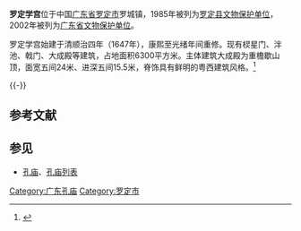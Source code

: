 {{coord|22|46|36|N|111|33|31|E|scale:10000|display=title}}
{{文物保护单位
| 级别 = 省级
| 名称 = 罗定学宫
| 省区市 = 广东省
| 图片 = Luoding Xuegong 2013.11.17 16-18-23.jpg
| 编号 = 4-47
| 分类 = 古建筑
| 时代 = 清
| 所在 = [[罗定市|罗定市]]罗城镇
| 登录 = 2002年7月17日
}}
<mapframe latitude="22.7765" longitude="111.5586" zoom="16" width="280" height="300" align="right" />
'''罗定学宫'''位于中国[[广东省|广东省]][[罗定市|罗定市]]罗城镇，1985年被列为[[罗定县文物保护单位|罗定县文物保护单位]]，2002年被列为[[广东省文物保护单位|广东省文物保护单位]]。

罗定学宫始建于清顺治四年（1647年），康熙至光绪年间重修。现有棂星门、泮池、戟门、大成殿等建筑，占地面积6300平方米。主体建筑大成殿为重檐歇山顶，面宽五间24米、进深五间15.5米，脊饰具有鲜明的粤西建筑风格。<ref>{{Cite web |url=http://www.gdwh.com.cn/wwtd/2008/0917/article_430.html |title=罗定学宫 |access-date=2014-12-19 |archive-date=2016-03-04 |archive-url=https://web.archive.org/web/20160304190813/http://www.gdwh.com.cn/wwtd/2008/0917/article_430.html |dead-url=no }}</ref>

{{-}}

==参考文献==
{{commonscat|Luoding Confucian Temple}}
{{reflist}}

==参见==
*[[孔庙|孔庙]]、[[孔庙列表|孔庙列表]]

{{广东省境内的孔庙}}
{{云浮市境内的广东省文物保护单位}}

{{DEFAULTSORT:L}}
[[Category:广东孔庙|Category:广东孔庙]]
[[Category:罗定市|Category:罗定市]]